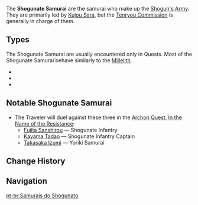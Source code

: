 {{Terminology Infobox
|type         = Enemy Groups
|type2        = Shogun's Army
|type3        = Other Human Factions
}}
The '''Shogunate Samurai''' are the samurai who make up the [[Shogun's Army]]. They are primarily led by [[Kujou Sara]], but the [[Tenryou Commission]] is generally in charge of them.

==Types==
The Shogunate Samurai are usually encountered only in Quests. Most of the Shogunate Samurai behave similarly to the [[Millelith]].
* {{Enemy|Shogunate Infantry}}
* {{Enemy|Yoriki Samurai}}
* {{Enemy|Shogunate Infantry Captain}}

==Notable Shogunate Samurai==
* The Traveler will duel against these three in the [[Archon Quest]], [[In the Name of the Resistance]]:
** [[Fujita Sanshirou]] &mdash; Shogunate Infantry
** [[Kayama Tadao]] &mdash; Shogunate Infantry Captain
** [[Takasaka Izumi]] &mdash; Yoriki Samurai

==Change History==
{{Change History|2.0}}

==Navigation==
{{Enemy Navbox|Special}}

[[pt-br:Samurais do Shogunato]]